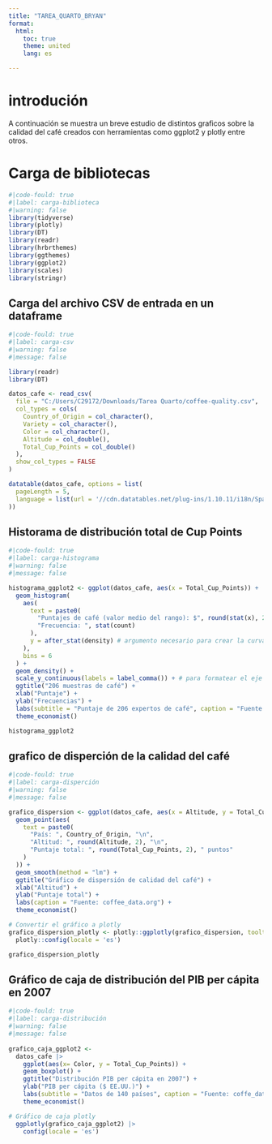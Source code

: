 ---
title: "TAREA_QUARTO_BRYAN"
format: 
  html: 
    toc: true
    theme: united
    lang: es

---
# introdución
 A continuación se muestra un breve estudio de distintos graficos sobre la calidad del café creados con herramientas como ggplot2 y plotly entre otros.

# Carga de bibliotecas 
```{r}
#|code-fould: true
#|label: carga-biblioteca
#|warning: false
library(tidyverse)
library(plotly)
library(DT)
library(readr)
library(hrbrthemes)
library(ggthemes)
library(ggplot2)
library(scales)
library(stringr)
```

## Carga del archivo CSV de entrada en un dataframe

```{r}
#|code-fould: true
#|label: carga-csv
#|warning: false
#|message: false

library(readr)
library(DT)

datos_cafe <- read_csv(
  file = "C:/Users/C29172/Downloads/Tarea Quarto/coffee-quality.csv",
  col_types = cols(
    Country_of_Origin = col_character(),
    Variety = col_character(),
    Color = col_character(),
    Altitude = col_double(),
    Total_Cup_Points = col_double()
  ),
  show_col_types = FALSE
)

datatable(datos_cafe, options = list(
  pageLength = 5,
  language = list(url = '//cdn.datatables.net/plug-ins/1.10.11/i18n/Spanish.json')
))

```

## Historama de distribución total de Cup Points

```{r}
#|code-fould: true
#|label: carga-histograma
#|warning: false
#|message: false 

histograma_ggplot2 <- ggplot(datos_cafe, aes(x = Total_Cup_Points)) +
  geom_histogram(
    aes(
      text = paste0(
        "Puntajes de café (valor medio del rango): $", round(stat(x), 2), "\n",
        "Frecuencia: ", stat(count)
      ),
      y = after_stat(density) # argumento necesario para crear la curva KDE
    ),
    bins = 6
  ) +
  geom_density() +
  scale_y_continuous(labels = label_comma()) + # para formatear el eje y en notación decimal
  ggtitle("206 muestras de café") +
  xlab("Puntaje") +
  ylab("Frecuencias") +
  labs(subtitle = "Puntaje de 206 expertos de café", caption = "Fuente: coffee_data.org") +
  theme_economist()

histograma_ggplot2
```

## grafico de disperción de la calidad del café

```{r}
#|code-fould: true
#|label: carga-disperción 
#|warning: false
#|message: false 

grafico_dispersion <- ggplot(datos_cafe, aes(x = Altitude, y = Total_Cup_Points)) +
  geom_point(aes(
    text = paste0(
      "País: ", Country_of_Origin, "\n",
      "Altitud: ", round(Altitude, 2), "\n",
      "Puntaje total: ", round(Total_Cup_Points, 2), " puntos"
    )
  )) +
  geom_smooth(method = "lm") +
  ggtitle("Gráfico de dispersión de calidad del café") +
  xlab("Altitud") +
  ylab("Puntaje total") +
  labs(caption = "Fuente: coffee_data.org") +
  theme_economist()

# Convertir el gráfico a plotly
grafico_dispersion_plotly <- plotly::ggplotly(grafico_dispersion, tooltip = "text") %>%
  plotly::config(locale = 'es')

grafico_dispersion_plotly
```

## Gráfico de caja de distribución del PIB per cápita en 2007

```{r}
#|code-fould: true
#|label: carga-distribución
#|warning: false
#|message: false
 
grafico_caja_ggplot2 <-
  datos_cafe |>
    ggplot(aes(x= Color, y = Total_Cup_Points)) +
    geom_boxplot() +
    ggtitle("Distribución PIB per cápita en 2007") +
    ylab("PIB per cápita ($ EE.UU.)") +
    labs(subtitle = "Datos de 140 países", caption = "Fuente: coffe_data.org") +
    theme_economist()

# Gráfico de caja plotly
  ggplotly(grafico_caja_ggplot2) |> 
    config(locale = 'es')
```

